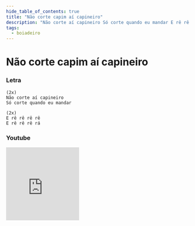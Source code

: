 ```yaml
---
hide_table_of_contents: true
title: "Não corte capim aí capineiro"
description: "Não corte aí capineiro Só corte quando eu mandar E rê rê rê rê E rê rê rê rá"
tags:
  - boiadeiro
---
```


# Não corte capim aí capineiro

### Letra

```text
(2x)
Não corte aí capineiro
Só corte quando eu mandar

(2x)
E rê rê rê rê
E rê rê rê rá
```

### Youtube

<iframe
  width="200"
  height="200"
  src="https://www.youtube.com/embed/HZs-a7V-6sQ?si=DuEQSkeX-jG0RKgA"
  title="YouTube video player"
  frameborder="0"
  allow="accelerometer; autoplay; clipboard-write; encrypted-media; gyroscope; picture-in-picture; web-share"
  referrerpolicy="strict-origin-when-cross-origin"
  allowfullscreen
></iframe>